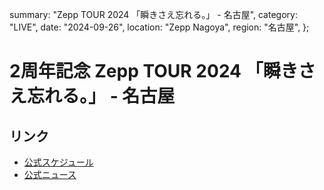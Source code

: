   summary: "Zepp TOUR 2024 「瞬きさえ忘れる。」 - 名古屋",
  category: "LIVE",
  date: "2024-09-26",
  location: "Zepp Nagoya",
  region: "名古屋",
};

# 2周年記念 Zepp TOUR 2024 「瞬きさえ忘れる。」 - 名古屋

## リンク

* [公式スケジュール](https://takanenonadeshiko.jp/events/event/高嶺のなでしこ-2周年記念-zepp-tour-2024-「瞬きさえ忘れる。/)
* [公式ニュース](https://takanenonadeshiko.jp/高嶺のなでしこ-2周年記念-zepp-tour-2024-「瞬きさえ忘れる。/)
